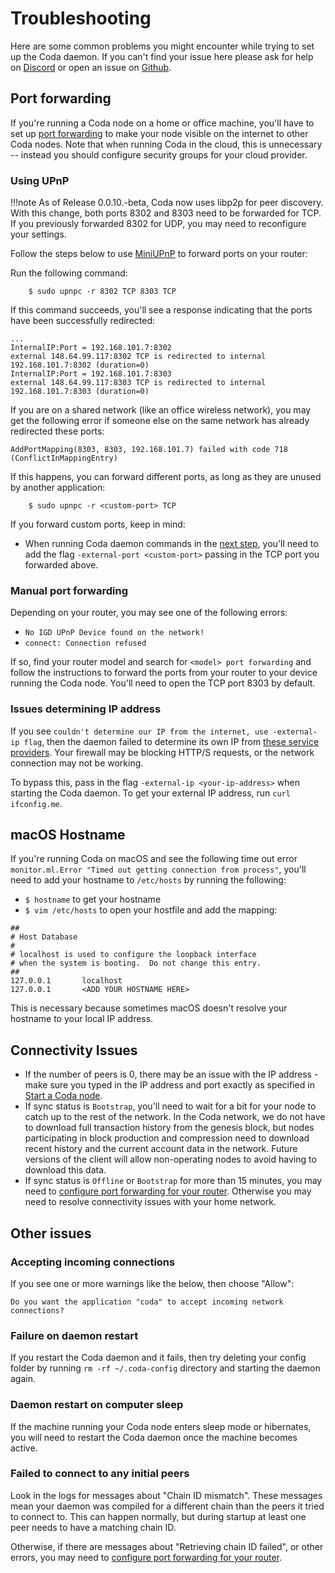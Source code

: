 
<Metadata title="Troubleshooting"/>

# Troubleshooting

Here are some common problems you might encounter while trying to set up the Coda daemon. If you can't find your issue here please ask for help on [Discord](https://bit.ly/CodaDiscord) or open an issue on [Github](https://github.com/CodaProtocol/coda/issues/new).

## Port forwarding

If you're running a Coda node on a home or office machine, you'll have to set up [port forwarding](https://en.wikipedia.org/wiki/Port_forwarding) to make your node visible on the internet to other Coda nodes. Note that when running Coda in the cloud, this is unnecessary -- instead you should configure security groups for your cloud provider.

### Using UPnP

!!!note
    As of Release 0.0.10.-beta, Coda now uses libp2p for peer discovery. With this change, both ports 8302 and 8303 need to be forwarded for TCP. If you previously forwarded 8302 for UDP, you may need to reconfigure your settings.

Follow the steps below to use [MiniUPnP](https://github.com/miniupnp/miniupnp) to forward ports on your router:

Run the following command:

        $ sudo upnpc -r 8302 TCP 8303 TCP

If this command succeeds, you'll see a response indicating that the ports have been successfully redirected:

```
...
InternalIP:Port = 192.168.101.7:8302
external 148.64.99.117:8302 TCP is redirected to internal 192.168.101.7:8302 (duration=0)
InternalIP:Port = 192.168.101.7:8303
external 148.64.99.117:8303 TCP is redirected to internal 192.168.101.7:8303 (duration=0)
```

If you are on a shared network (like an office wireless network), you may get the following error if someone else on the same network has already redirected these ports:

```
AddPortMapping(8303, 8303, 192.168.101.7) failed with code 718 (ConflictInMappingEntry)
```

If this happens, you can forward different ports, as long as they are unused by another application:

        $ sudo upnpc -r <custom-port> TCP

If you forward custom ports, keep in mind:

- When running Coda daemon commands in the [next step](/docs/my-first-transaction#start-up-a-node), you'll need to add the flag `-external-port <custom-port>` passing in the TCP port you forwarded above.

### Manual port forwarding

Depending on your router, you may see one of the following errors:

- `No IGD UPnP Device found on the network!`
- `connect: Connection refused`

If so, find your router model and search for `<model> port forwarding` and follow the instructions to forward the ports from your router to your device running the Coda node. You'll need to open the TCP port 8303 by default.

### Issues determining IP address

If you see `couldn't determine our IP from the internet, use -external-ip flag`, then the daemon failed to determine its own IP from [these service providers](https://github.com/CodaProtocol/coda/blob/056d0203722ddfec1c7ad216846434648cd7af5e/src/app/cli/src/find_ip.ml#L7-L11). Your firewall may be blocking HTTP/S requests, or the network connection may not be working. 

To bypass this, pass in the flag `-external-ip <your-ip-address>` when starting the Coda daemon. To get your external IP address, run `curl ifconfig.me`.

## macOS Hostname

If you're running Coda on macOS and see the following time out error `monitor.ml.Error "Timed out getting connection from process"`, you'll need to add your hostname to `/etc/hosts` by running the following:

- `$ hostname` to get your hostname
- `$ vim /etc/hosts` to open your hostfile and add the mapping:

```
##
# Host Database
#
# localhost is used to configure the loopback interface
# when the system is booting.  Do not change this entry.
##
127.0.0.1       localhost
127.0.0.1       <ADD YOUR HOSTNAME HERE>
```

This is necessary because sometimes macOS doesn't resolve your hostname to your local IP address.

## Connectivity Issues

- If the number of peers is 0, there may be an issue with the IP address - make sure you typed in the IP address and port exactly as specified in [Start a Coda node](#start-a-coda-node).
- If sync status is `Bootstrap`, you'll need to wait for a bit for your node to catch up to the rest of the network. In the Coda network, we do not have to download full transaction history from the genesis block, but nodes participating in block production and compression need to download recent history and the current account data in the network. Future versions of the client will allow non-operating nodes to avoid having to download this data.
- If sync status is `Offline` or `Bootstrap` for more than 15 minutes, you may need to [configure port forwarding for your router](#port-forwarding). Otherwise you may need to resolve connectivity issues with your home network.

## Other issues

### Accepting incoming connections
If you see one or more warnings like the below, then choose "Allow":
```
Do you want the application "coda" to accept incoming network connections?
```

### Failure on daemon restart
If you restart the Coda daemon and it fails, then try deleting your config folder by running `rm -rf ~/.coda-config` directory and starting the daemon again.

### Daemon restart on computer sleep
If the machine running your Coda node enters sleep mode or hibernates, you will need to restart the Coda daemon once the machine becomes active.

### Failed to connect to any initial peers
Look in the logs for messages about "Chain ID mismatch". These messages mean your daemon was compiled for a different chain than the peers it tried to connect to. This can happen normally, but during startup at least one peer needs to have a matching chain ID.

Otherwise, if there are messages about "Retrieving chain ID failed", or other errors, you may need to [configure port forwarding for your router](/docs/getting-started/#port-forwarding).
